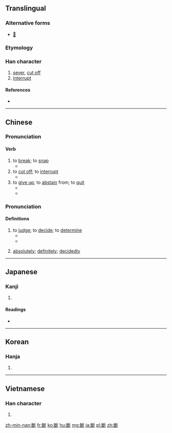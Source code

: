 {{also|断}}
==Translingual==
{{ja-forms|[[断]]|[[断]]|斷}}
===Alternative forms===
* [[𣃔]]

===Etymology===
{{Han compound|㡭|斤|ls=ic}}

===Han character===
{{Han char|rn=69|rad=斤|as=14|sn=18|four=2272<sub>1</sub>|canj=女戈竹一中 (VIHML)|ids=⿰[[㡭]][[斤]]}}

# [[sever]], [[cut off]]
# [[interrupt]]

====References====
* {{Han ref|kx=0480.350|dkj=13611|dj=0841.220|hdz=32028.130|uh=65B7|ud=26039|bh=C25F|bd=49759}}

----

==Chinese==
{{zh-forms|s=断}}

===Pronunciation===
{{zh-pron
|m=duàn
|c=dyun6,tyun5
|mc=y
|oc=y
|ma=
|cat=v
}}

====Verb====
{{zh-verb}}

# to [[break]]; to [[snap]]
#* {{zh-usex|他 說 他 的 手臂 斷 了。|He said that he'd broken his arm}}
# to [[cut off]]; to [[interrupt]]
#* {{zh-usex|通話 斷 了。|the line has gone dead}}
# to [[give up]]; to [[abstain]] from; to [[quit]]
#* {{zh-usex|斷 烟|to quit smoking}}
#* {{zh-usex|在 孩子 三 個 月 大 時，她 給 孩子 斷 了 奶，並 開始 喂 奶粉。|She [[weaned]] her baby when he was 3 months old and started him on powdered milk.}}

===Pronunciation===
{{zh-pron
|m=duàn
|c=dyun3
|ma=
|cat=v
}}

====Definitions====
{{zh-hanzi}}

# to [[judge]]; to [[decide]]; to [[determine]]
#* {{zh-l|判断/判斷|to decide, to determine}}
#* {{zh-usex|這 個 案子 很 難 '''斷'''。|It is hard to '''judge''' this case.}}
# {{qualifier|used in the negative}} [[absolutely]]; [[definitely]]; [[decidedly]]

----

==Japanese==

===Kanji===
{{ja-kanji|grade=|rs=斤14|style=ky|shin=断}}

# {{defn|lang=ja|sort=斤14}}

====Readings====
* {{ja-readings|on=[[だん]] (dan)|kun=[[たつ]] (tatsu), [[ことわる]] (kotowaru)}}

----

==Korean==

===Hanja===
{{ko-hanja|hangeul=단|eumhun=|rv=dan|mr=tan|y=tan}}

# {{defn|lang=ko|sort=斤14}}

----

==Vietnamese==

===Han character===
{{vi-hantu|[[đoán]], [[đoạn]]|rs=斤14}}

# {{defn|lang=vi|sort=斤14}}

[[zh-min-nan:斷]]
[[fr:斷]]
[[ko:斷]]
[[hu:斷]]
[[mg:斷]]
[[ja:斷]]
[[pl:斷]]
[[zh:斷]]